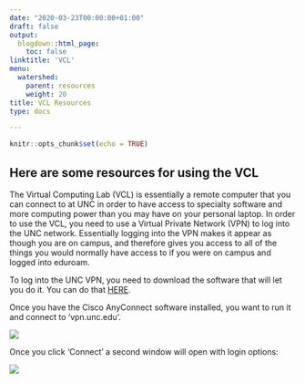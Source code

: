 ```yaml
---
date: "2020-03-23T00:00:00+01:00"
draft: false
output:
  blogdown::html_page:
    toc: false
linktitle: 'VCL'
menu:
  watershed:
    parent: resources
    weight: 20
title: VCL Resources
type: docs

---
```


```r
knitr::opts_chunk$set(echo = TRUE)
```

## Here are some resources for using the VCL

The Virtual Computing Lab (VCL) is essentially a remote computer that you can connect to at UNC in order to have access to specialty software and more computing power than you may have on your personal laptop. In order to use the VCL, you need to use a Virtual Private Network (VPN) to log into the UNC network. Essentially logging into the VPN makes it appear as though you are on campus, and therefore gives you access to all of the things you would normally have access to if you were on campus and logged into eduroam.

To log into the UNC VPN, you need to download the software that will let you do it. You can do that [HERE](https://uncch.service-now.com/kb_view.do?sysparm_article=KB0010155).

Once you have the Cisco AnyConnect software installed, you want to run it and connect to 'vpn.unc.edu'.

![](/img/watershed/vpn/vpn1.png)

Once you click 'Connect' a second window will open with login options:

![](img/watershed/vpn/vpn2.png)
